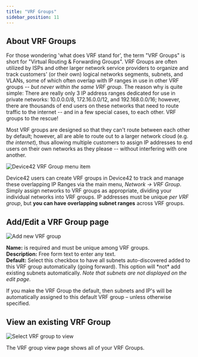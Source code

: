```yaml
---
title: "VRF Groups"
sidebar_position: 11
---
```


## About VRF Groups

For those wondering 'what does VRF stand for', the term "VRF Groups" is short for "Virtual Routing & Forwarding Groups". VRF Groups are often utilized by ISPs and other larger network service providers to organize and track customers' (or their own) logical networks segments, subnets, and VLANs, some of which often overlap with IP ranges in use in other VRF groups -- _but never within the same VRF group_. The reason why is quite simple: There are really only 3 IP address ranges dedicated for use in private networks: 10.0.0.0/8, 172.16.0.0/12, and 192.168.0.0/16; however, there are thousands of end users on these networks that need to route traffic to the internet -- and in a few special cases, to each other. VRF groups to the rescue!

Most VRF groups are designed so that they can't route between each other by default; however, all are able to route out to a larger network cloud (e.g. _the internet_), thus allowing multiple customers to assign IP addresses to end users on their own networks as they please -- without interfering with one another.

![Device42 VRF Group menu item](/assets/images/VRF_Group_menu.png)

Device42 users can create VRF groups in Device42 to track and manage these overlapping IP Ranges via the main menu, _Network -> VRF Group_. Simply assign networks to VRF groups as appropriate, dividing your individual networks into VRF groups. IP addresses must be unique _per VRF group_, but **you can have overlapping subnet ranges** across VRF groups.

## Add/Edit a VRF Group page

![Add new VRF group](/assets/images/Add-VRF-group-v15HL.png)

**Name:** is required and must be unique among VRF groups.  
**Description:** Free form text to enter any text.  
**Default:** Select this checkbox to have all subnets auto-discovered added to this VRF group automatically (going forward). This option will \*not\* add existing subnets automatically. _Note that subnets are not displayed on the edit page._

If you make the VRF Group the default, then subnets and IP's will be automatically assigned to this default VRF group – unless otherwise specified.

## View an existing VRF Group

![Select VRF group to view](/assets/images/select_VRF_to_view.png)

The VRF group view page shows all of your VRF Groups.
